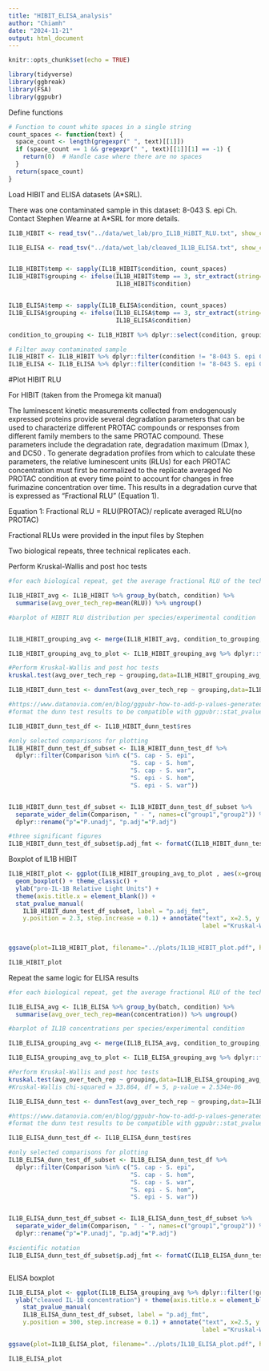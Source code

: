 ---
title: "HIBIT_ELISA_analysis"
author: "Chiamh"
date: "2024-11-21"
output: html_document
---

```{r setup, include=FALSE}
knitr::opts_chunk$set(echo = TRUE)
```


```{r}
library(tidyverse)
library(ggbreak)
library(FSA)
library(ggpubr)
```
Define functions

```{r}

# Function to count white spaces in a single string
count_spaces <- function(text) {
  space_count <- length(gregexpr(" ", text)[[1]])
  if (space_count == 1 && gregexpr(" ", text)[[1]][1] == -1) {
    return(0)  # Handle case where there are no spaces
  }
  return(space_count)
}


```


Load HIBIT and ELISA datasets (A*SRL).

There was one contaminated sample in this dataset: 8-043 S. epi Ch. Contact Stephen Wearne at A*SRL for more details.

```{r}

IL1B_HIBIT <- read_tsv("../data/wet_lab/pro_IL1B_HiBIT_RLU.txt", show_col_types = FALSE)

IL1B_ELISA <- read_tsv("../data/wet_lab/cleaved_IL1B_ELISA.txt", show_col_types = FALSE)


IL1B_HIBIT$temp <- sapply(IL1B_HIBIT$condition, count_spaces)
IL1B_HIBIT$grouping <- ifelse(IL1B_HIBIT$temp == 3, str_extract(string=IL1B_HIBIT$condition,pattern="S. [A-Za-z]*"),
                              IL1B_HIBIT$condition)


IL1B_ELISA$temp <- sapply(IL1B_ELISA$condition, count_spaces)
IL1B_ELISA$grouping <- ifelse(IL1B_ELISA$temp == 3, str_extract(string=IL1B_ELISA$condition,pattern="S. [A-Za-z]*"),
                              IL1B_ELISA$condition)

condition_to_grouping <- IL1B_HIBIT %>% dplyr::select(condition, grouping) %>% unique(.)

# Filter away contaminated sample
IL1B_HIBIT <- IL1B_HIBIT %>% dplyr::filter(condition != "8-043 S. epi Ch")
IL1B_ELISA <- IL1B_ELISA %>% dplyr::filter(condition != "8-043 S. epi Ch")

```

#Plot HIBIT RLU

For HIBIT (taken from the Promega kit manual)

The luminescent kinetic measurements collected from endogenously expressed proteins provide several degradation parameters that can be used to characterize different PROTAC compounds or responses from different family members to the same PROTAC compound. These parameters include the degradation rate, degradation maximum (Dmax ), and DC50 . To generate degradation profiles from which to calculate these parameters, the relative luminescent units (RLUs) for each PROTAC concentration must first be normalized to the replicate averaged No PROTAC condition at every time point to account for changes in free furimazine concentration over time. This results in a degradation curve that is expressed as “Fractional RLU” (Equation 1). 

Equation 1: Fractional RLU =  RLU(PROTAC)/ replicate averaged RLU(no PROTAC)

Fractional RLUs were provided in the input files by Stephen

Two biological repeats, three technical replicates each.

Perform Kruskal-Wallis and post hoc tests

```{r}
#for each biological repeat, get the average fractional RLU of the technical replicates. 

IL1B_HIBIT_avg <- IL1B_HIBIT %>% group_by(batch, condition) %>% 
  summarise(avg_over_tech_rep=mean(RLU)) %>% ungroup()

#barplot of HIBIT RLU distribution per species/experimental condition


IL1B_HIBIT_grouping_avg <- merge(IL1B_HIBIT_avg, condition_to_grouping, by = "condition") 

IL1B_HIBIT_grouping_avg_to_plot <- IL1B_HIBIT_grouping_avg %>% dplyr::filter(!grouping %in% c("untreated","1uM ANS"))

#Perform Kruskal-Wallis and post hoc tests
kruskal.test(avg_over_tech_rep ~ grouping,data=IL1B_HIBIT_grouping_avg_to_plot)

IL1B_HIBIT_dunn_test <- dunnTest(avg_over_tech_rep ~ grouping,data=IL1B_HIBIT_grouping_avg_to_plot, method="bh")

#https://www.datanovia.com/en/blog/ggpubr-how-to-add-p-values-generated-elsewhere-to-a-ggplot/
#format the dunn test results to be compatible with ggpubr::stat_pvalue_manual()

IL1B_HIBIT_dunn_test_df <- IL1B_HIBIT_dunn_test$res

#only selected comparisons for plotting
IL1B_HIBIT_dunn_test_df_subset <- IL1B_HIBIT_dunn_test_df %>%
  dplyr::filter(Comparison %in% c("S. cap - S. epi",
                                  "S. cap - S. hom",
                                  "S. cap - S. war",
                                  "S. epi - S. hom",
                                  "S. epi - S. war"))


IL1B_HIBIT_dunn_test_df_subset <- IL1B_HIBIT_dunn_test_df_subset %>% 
  separate_wider_delim(Comparison, " - ", names=c("group1","group2")) %>% 
  dplyr::rename("p"="P.unadj", "p.adj"="P.adj")

#three significant figures
IL1B_HIBIT_dunn_test_df_subset$p.adj_fmt <- formatC(IL1B_HIBIT_dunn_test_df_subset$p.adj, format = "e", digits = 2)

```
Boxplot of IL1B HIBIT

```{r}
IL1B_HIBIT_plot <- ggplot(IL1B_HIBIT_grouping_avg_to_plot , aes(x=grouping, y=avg_over_tech_rep)) + 
  geom_boxplot() + theme_classic() + 
  ylab("pro-IL-1B Relative Light Units") + 
  theme(axis.title.x = element_blank()) + 
  stat_pvalue_manual(
    IL1B_HIBIT_dunn_test_df_subset, label = "p.adj_fmt",
    y.position = 2.3, step.increase = 0.1) + annotate("text", x=2.5, y = 4, 
                                                      label ="Kruskal-Wallis chi-squared = 19.854, df = 5, p-value = 0.001331")
      

ggsave(plot=IL1B_HIBIT_plot, filename="../plots/IL1B_HIBIT_plot.pdf", height =7, width = 5)

IL1B_HIBIT_plot

```
Repeat the same logic for ELISA results

```{r}

#for each biological repeat, get the average fractional RLU of the technical replicates. 

IL1B_ELISA_avg <- IL1B_ELISA %>% group_by(batch, condition) %>% 
  summarise(avg_over_tech_rep=mean(concentration)) %>% ungroup()

#barplot of IL1B concentrations per species/experimental condition

IL1B_ELISA_grouping_avg <- merge(IL1B_ELISA_avg, condition_to_grouping, by = "condition")

IL1B_ELISA_grouping_avg_to_plot <- IL1B_ELISA_grouping_avg %>% dplyr::filter(!grouping %in% c("untreated","1uM ANS"))

#Perform Kruskal-Wallis and post hoc tests
kruskal.test(avg_over_tech_rep ~ grouping,data=IL1B_ELISA_grouping_avg_to_plot)
#Kruskal-Wallis chi-squared = 33.864, df = 5, p-value = 2.534e-06

IL1B_ELISA_dunn_test <- dunnTest(avg_over_tech_rep ~ grouping,data=IL1B_ELISA_grouping_avg_to_plot, method="bh")

#https://www.datanovia.com/en/blog/ggpubr-how-to-add-p-values-generated-elsewhere-to-a-ggplot/
#format the dunn test results to be compatible with ggpubr::stat_pvalue_manual()

IL1B_ELISA_dunn_test_df <- IL1B_ELISA_dunn_test$res

#only selected comparisons for plotting
IL1B_ELISA_dunn_test_df_subset <- IL1B_ELISA_dunn_test_df %>%
  dplyr::filter(Comparison %in% c("S. cap - S. epi",
                                  "S. cap - S. hom",
                                  "S. cap - S. war",
                                  "S. epi - S. hom",
                                  "S. epi - S. war"))


IL1B_ELISA_dunn_test_df_subset <- IL1B_ELISA_dunn_test_df_subset %>% 
  separate_wider_delim(Comparison, " - ", names=c("group1","group2")) %>% 
  dplyr::rename("p"="P.unadj", "p.adj"="P.adj")

#scientific notation
IL1B_ELISA_dunn_test_df_subset$p.adj_fmt <- formatC(IL1B_ELISA_dunn_test_df_subset$p.adj, format = "e", digits = 2)



```
ELISA boxplot


```{r}
IL1B_ELISA_plot <- ggplot(IL1B_ELISA_grouping_avg %>% dplyr::filter(!grouping %in% c("untreated","1uM ANS")), aes(x=grouping, y=avg_over_tech_rep)) + geom_boxplot() + theme_classic() +
  ylab("cleaved IL-1B concentration") + theme(axis.title.x = element_blank()) +
    stat_pvalue_manual(
    IL1B_ELISA_dunn_test_df_subset, label = "p.adj_fmt",
    y.position = 300, step.increase = 0.1) + annotate("text", x=2.5, y = 525, 
                                                      label ="Kruskal-Wallis chi-squared = 33.864, df = 5, p-value = 2.534e-06")

ggsave(plot=IL1B_ELISA_plot, filename="../plots/IL1B_ELISA_plot.pdf", height =7, width = 5)

IL1B_ELISA_plot
```
